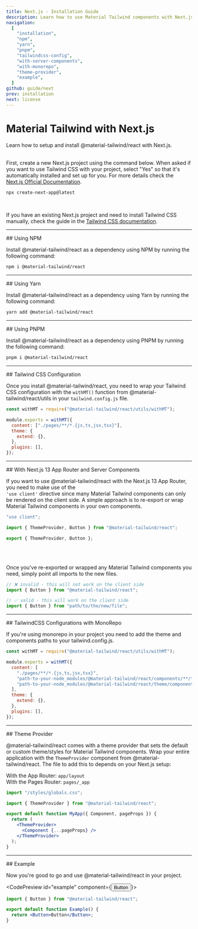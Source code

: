 ```yaml
---
title: Next.js - Installation Guide
description: Learn how to use Material Tailwind components with Next.js and Tailwind CSS to easily create elegant and flexible pages.
navigation:
  [
    "installation",
    "npm",
    "yarn",
    "pnpm",
    "tailwindcss-config",
    "with-server-components",
    "with-monorepo",
    "theme-provider",
    "example",
  ]
github: guide/next
prev: installation
next: license
---
```


# Material Tailwind with Next.js

<span id="installation" className="scroll-mt-48" />
Learn how to setup and install @material-tailwind/react with Next.js.

<br />
<br />

First, create a new Next.js project using the command below. When asked if you want to use Tailwind CSS with your project, select "Yes" so that it's automatically installed and set up for you. For more details check the <a target="_blank" className="font-medium hover:text-blue-500 transition-colors" href="https://nextjs.org/docs/getting-started/installation?ref=material-tailwind">Next.js Official Documentation</a>.

```bash
npx create-next-app@latest
```

<br />

If you have an existing Next.js project and need to install Tailwind CSS manually, check the guide in the <a href="https://tailwindcss.com/docs/guides/nextjs?ref=material-tailwind" target="_blank" className="font-medium hover:text-blue-500 transition-colors">Tailwind CSS documentation</a>.

---

<DocsTitle href="npm">
## Using NPM
</DocsTitle>

Install @material-tailwind/react as a dependency using NPM by running the following command:

<span id="npm" className="scroll-mt-48" />

```bash
npm i @material-tailwind/react
```

---

<DocsTitle href="yarn">
## Using Yarn
</DocsTitle>

Install @material-tailwind/react as a dependency using Yarn by running the following command:

<span id="yarn" className="scroll-mt-48" />

```bash
yarn add @material-tailwind/react
```

---

<DocsTitle href="pnpm">
## Using PNPM
</DocsTitle>

Install @material-tailwind/react as a dependency using PNPM by running the following command:

<span id="pnpm" className="scroll-mt-48" />

```bash
pnpm i @material-tailwind/react
```

---

<DocsTitle href="tailwindcss-config">
## Tailwind CSS Configuration
</DocsTitle>

<span id="tailwindcss-config" className="scroll-mt-48" />

Once you install @material-tailwind/react, you need to wrap your Tailwind CSS configuration with the <Code>withMT()</Code> function from @material-tailwind/react/utils in your <Code>tailwind.config.js</Code> file.

```js {1, 3, 9}
const withMT = require("@material-tailwind/react/utils/withMT");

module.exports = withMT({
  content: ["./pages/**/*.{js,ts,jsx,tsx}"],
  theme: {
    extend: {},
  },
  plugins: [],
});
```

---

<DocsTitle href="with-server-components">
## With Next.js 13 App Router and Server Components
</DocsTitle>

<span id="with-server-components" className="scroll-mt-48" />

If you want to use @material-tailwind/react with the Next.js 13 App Router, you need to make use of the <br /> <Code>'use client'</Code> directive since many Material Tailwind components can only be rendered on the client side. A simple approach is to re-export or wrap Material Tailwind components in your own components.

```js
"use client";

import { ThemeProvider, Button } from "@material-tailwind/react";

export { ThemeProvider, Button };
```

<br />
<br />

Once you've re-exported or wrapped any Material Tailwind components you need, simply point all imports to the new files.

```js
// ❌ invalid - this will not work on the client side
import { Button } from "@material-tailwind/react";

// ✅ valid - this will work on the client side
import { Button } from "path/to/the/new/file";
```

---

<DocsTitle href="with-monorepo">
## TailwindCSS Configurations with MonoRepo
</DocsTitle>

<span id="with-monorepo" className="scroll-mt-48" />

If you're using monorepo in your project you need to add the theme and components paths to your tailwind.config.js.

```js {6,7}
const withMT = require("@material-tailwind/react/utils/withMT");

module.exports = withMT({
  content: [
    "./pages/**/*.{js,ts,jsx,tsx}",
    "path-to-your-node_modules/@material-tailwind/react/components/**/*.{js,ts,jsx,tsx}",
    "path-to-your-node_modules/@material-tailwind/react/theme/components/**/*.{js,ts,jsx,tsx}",
  ],
  theme: {
    extend: {},
  },
  plugins: [],
});
```

---

<DocsTitle href="theme-provider">
## Theme Provider
</DocsTitle>

<span id="theme-provider" className="scroll-mt-48" />

@material-tailwind/react comes with a theme provider that sets the default or custom theme/styles for Material Tailwind components. Wrap your entire application with the <Code>ThemeProvider</Code> component from @material-tailwind/react. The file to add this to depends on your Next.js setup:

With the App Router: <Code>app/layout</Code>  
With the Pages Router: <Code>pages/\_app</Code>

```jsx {3, 7, 9}
import "/styles/globals.css";

import { ThemeProvider } from "@material-tailwind/react";

export default function MyApp({ Component, pageProps }) {
  return (
    <ThemeProvider>
      <Component {...pageProps} />
    </ThemeProvider>
  );
}
```

---

<DocsTitle href="example">
## Example
</DocsTitle>

Now you're good to go and use @material-tailwind/react in your project.

<CodePreview id="example" component={<Button>Button</Button>}>
```jsx
import { Button } from "@material-tailwind/react";

export default function Example() {
  return <Button>Button</Button>;
}
```
</CodePreview>
